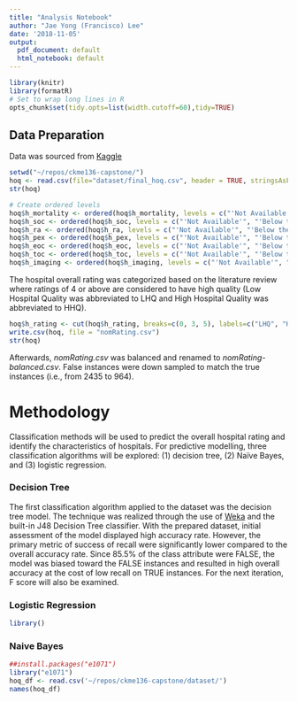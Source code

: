 ```yaml
---
title: "Analysis Notebook"
author: "Jae Yong (Francisco) Lee"
date: '2018-11-05'
output:
  pdf_document: default
  html_notebook: default
---
```


```r
library(knitr)
library(formatR)
# Set to wrap long lines in R
opts_chunk$set(tidy.opts=list(width.cutoff=60),tidy=TRUE)
```
## Data Preparation

Data was sourced from [Kaggle](https://www.kaggle.com/center-for-medicare-and-medicaid/hospital-ratings)
```r
setwd("~/repos/ckme136-capstone/")
hoq <- read.csv(file="dataset/final_hoq.csv", header = TRUE, stringsAsFactors=TRUE)
str(hoq)

# Create ordered levels
hoq$h_mortality <- ordered(hoq$h_mortality, levels = c("'Not Available'", "'Below the national average'", "'Same as the national average'", "'Above the national average'"))
hoq$h_soc <- ordered(hoq$h_soc, levels = c("'Not Available'", "'Below the national average'", "'Same as the national average'", "'Above the national average'"))
hoq$h_ra <- ordered(hoq$h_ra, levels = c("'Not Available'", "'Below the national average'", "'Same as the national average'", "'Above the national average'"))
hoq$h_pex <- ordered(hoq$h_pex, levels = c("'Not Available'", "'Below the national average'", "'Same as the national average'", "'Above the national average'"))
hoq$h_eoc <- ordered(hoq$h_eoc, levels = c("'Not Available'", "'Below the national average'", "'Same as the national average'", "'Above the national average'"))
hoq$h_toc <- ordered(hoq$h_toc, levels = c("'Not Available'", "'Below the national average'", "'Same as the national average'", "'Above the national average'"))
hoq$h_imaging <- ordered(hoq$h_imaging, levels = c("'Not Available'", "'Below the national average'", "'Same as the national average'", "'Above the national average'"))
```
The hospital overall rating was categorized based on the literature review where ratings of 4 or above are considered to have high quality (Low Hospital Quality was abbreviated to LHQ and High Hospital Quality was abbreviated to HHQ).
``` r
hoq$h_rating <- cut(hoq$h_rating, breaks=c(0, 3, 5), labels=c("LHQ", "HHQ"))
write.csv(hoq, file = "nomRating.csv")
str(hoq)
```
Afterwards, *nomRating.csv* was balanced and renamed to *nomRating-balanced.csv*. False instances were down sampled to match the true instances (i.e., from 2435 to 964).

# Methodology

Classification methods will be used to predict the overall hospital rating and identify the characteristics of hospitals. For predictive modelling, three classification algorithms will be explored: (1) decision tree, (2) Naïve Bayes, and (3) logistic regression.

### Decision Tree

The first classification algorithm applied to the dataset was the decision tree model. The technique was realized through the use of [Weka](https://www.cs.waikato.ac.nz/ml/weka/) and the built-in J48 Decision Tree classifier. With the prepared dataset, initial assessment of the model displayed high accuracy rate. However, the primary metric of success of recall were significantly lower compared to the overall accuracy rate. Since 85.5% of the class attribute were FALSE, the model was biased toward the FALSE instances and resulted in high overall accuracy at the cost of low recall on TRUE instances. For the next iteration, F score will also be examined.

### Logistic Regression
```r
library()
```

### Naive Bayes
```r
##install.packages("e1071")
library("e1071")
hoq_df <- read.csv('~/repos/ckme136-capstone/dataset/')
names(hoq_df)
```